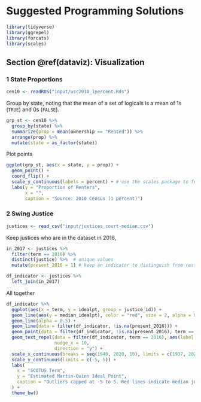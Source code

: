 # Suggested Programming Solutions {-}

```r
library(tidyverse)
library(ggrepel)
library(forcats)
library(scales)
```



## Section \@ref(dataviz): Visualization



### 1 State Proportions {-}

```r
cen10 <- readRDS("input/usc2010_1percent.Rds")
```


Group by state, noting that the mean of a set of logicals is a mean of 1s (`TRUE`) and 0s (`FALSE`).

```r
grp_st <- cen10 %>% 
  group_by(state) %>% 
  summarize(prop = mean(ownership == "Rented")) %>% 
  arrange(prop) %>% 
  mutate(state = as_factor(state))
```


Plot points
```r
ggplot(grp_st, aes(x = state, y = prop)) + 
  geom_point() +
  coord_flip() +
  scale_y_continuous(labels = percent) + # use the scales package to format percentages
  labs(y = "Proportion of Renters",
       x = "", 
       caption = "Source: 2010 Census (1 percent)")
```





### 2 Swing Justice {-}


```r
justices <- read_csv("input/justices_court-median.csv")
```

Keep justices who are in the dataset in 2016, 
```r
in_2017 <- justices %>% 
  filter(term == 2016) %>% 
  distinct(justice) %>%  # unique values
  mutate(present_2016 = 1) # keep an indicator to distinguish from rest after merge

df_indicator <- justices %>% 
  left_join(in_2017)

```

All together 
```r
df_indicator %>% 
  ggplot(aes(x = term, y = idealpt, group = justice_id)) +
  geom_line(aes(y = median_idealpt), color = "red", size = 2, alpha = 0.1) +
  geom_line(alpha = 0.5) +
  geom_line(data = filter(df_indicator, !is.na(present_2016))) +
  geom_point(data = filter(df_indicator, !is.na(present_2016), term == 2016)) +
  geom_text_repel(data = filter(df_indicator, term == 2016), aes(label = justice),
                  nudge_x = 10,
                  direction = "y") +
  scale_x_continuous(breaks = seq(1940, 2020, 10), limits = c(1937, 2020)) +
  scale_y_continuous(limits = c(-5, 5)) +
  labs(
    x = "SCOTUS Term",
    y = "Estimated Martin-Quinn Ideal Point",
    caption = "Outliers capped at -5 to 5. Red lines indicate median justice. Current justices of the 2017 Court in black."
  ) +
  theme_bw()
```

